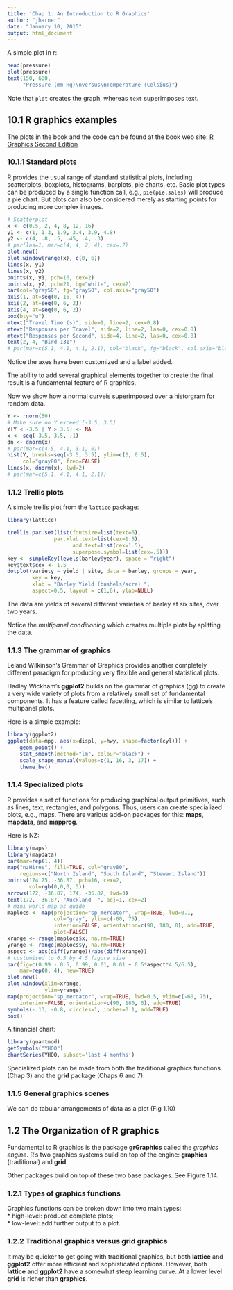```yaml
---
title: 'Chap 1: An Introduction to R Graphics'
author: "jharner"
date: "January 10, 2015"
output: html_document
---
```


A simple plot in r:
```r
head(pressure)
plot(pressure)
text(150, 600, 
     "Pressure (mm Hg)\nversus\nTemperature (Celsius)")
```

Note that `plot` creates the graph, whereas `text` superimposes text.

## 10.1 R graphics examples

The plots in the book and the code can be found at the book web site:
[R Graphics Second Edition](https://www.stat.auckland.ac.nz/~paul/RG2e/)

### 10.1.1 Standard plots

R provides the usual range of standard statistical plots, including
scatterplots, boxplots, histograms, barplots, pie charts, etc. Basic
plot types can be produced by a single function call, e.g.,
`pie(pie.sales)` will produce a pie chart. But plots can also be
considered merely as starting points for producing more complex
images. 

```r
# Scatterplot
x <- c(0.5, 2, 4, 8, 12, 16)
y1 <- c(1, 1.3, 1.9, 3.4, 3.9, 4.8)
y2 <- c(4, .8, .5, .45, .4, .3)
# par(las=1, mar=c(4, 4, 2, 4), cex=.7)
plot.new()
plot.window(range(x), c(0, 6))
lines(x, y1)
lines(x, y2)
points(x, y1, pch=16, cex=2)
points(x, y2, pch=21, bg="white", cex=2)
par(col="gray50", fg="gray50", col.axis="gray50")
axis(1, at=seq(0, 16, 4))
axis(2, at=seq(0, 6, 2))
axis(4, at=seq(0, 6, 2))
box(bty="u")
mtext("Travel Time (s)", side=1, line=2, cex=0.8)
mtext("Responses per Travel", side=2, line=2, las=0, cex=0.8)
mtext("Responses per Second", side=4, line=2, las=0, cex=0.8)
text(2, 4, "Bird 131")
# par(mar=c(5.1, 4.1, 4.1, 2.1), col="black", fg="black", col.axis="black")
```

Notice the axes have been customized and a label added.

The ability to add several graphical elements together to create the
final result is a fundamental feature of R graphics.  

Now we show how a normal curveis superimposed over a historgram for
random data. 
```r
Y <- rnorm(50)
# Make sure no Y exceed [-3.5, 3.5]
Y[Y < -3.5 | Y > 3.5] <- NA
x <- seq(-3.5, 3.5, .1)
dn <- dnorm(x)
# par(mar=c(4.5, 4.1, 3.1, 0))
hist(Y, breaks=seq(-3.5, 3.5), ylim=c(0, 0.5), 
     col="gray80", freq=FALSE)
lines(x, dnorm(x), lwd=2)
# par(mar=c(5.1, 4.1, 4.1, 2.1))
```

### 1.1.2 Trellis plots

A simple trellis plot from the `lattice` package:
```r
library(lattice)

trellis.par.set(list(fontsize=list(text=6),
               par.xlab.text=list(cex=1.5),
                     add.text=list(cex=1.5),
                     superpose.symbol=list(cex=.5)))
key <- simpleKey(levels(barley$year), space = "right")
key$text$cex <- 1.5
dotplot(variety ~ yield | site, data = barley, groups = year,
        key = key,
        xlab = "Barley Yield (bushels/acre) ",
        aspect=0.5, layout = c(1,6), ylab=NULL)
```   
The data are yields of several different varieties of barley at six
sites, over two years. 

Notice the *multipanel conditioning* which creates multiple plots by
splitting the data. 

### 1.1.3 The grammar of graphics

Leland Wilkinson’s Grammar of Graphics provides another completely
different paradigm for producing very flexible and general statistical
plots. 

Hadley Wickham's **ggplot2** builds on the grammar of graphics (gg) to
create a very wide variety of plots from a relatively small set of
fundamental components. It has a feature called facetting, which is
similar to lattice’s multipanel plots. 

Here is a simple example:
```r
library(ggplot2)
ggplot(data=mpg, aes(x=displ, y=hwy, shape=factor(cyl))) + 
    geom_point() +
    stat_smooth(method="lm", colour="black") +
    scale_shape_manual(values=c(1, 16, 3, 17)) + 
    theme_bw() 
```

### 1.1.4 Specialized plots

R provides a set of functions for producing graphical output
primitives, such as lines, text, rectangles, and polygons. Thus, users
can create specialized plots, e.g., maps. There are various add-on
packages for this: **maps**, **mapdata**, and **mapprog**. 

Here is NZ:
```r
library(maps)
library(mapdata)
par(mar=rep(1, 4))
map("nzHires", fill=TRUE, col="gray80",
    regions=c("North Island", "South Island", "Stewart Island"))
points(174.75, -36.87, pch=16, cex=2,
       col=rgb(0,0,0,.5))
arrows(172, -36.87, 174, -36.87, lwd=3)
text(172, -36.87, "Auckland  ", adj=1, cex=2)
# mini world map as guide
maplocs <- map(projection="sp_mercator", wrap=TRUE, lwd=0.1, 
               col="gray", ylim=c(-60, 75),
               interior=FALSE, orientation=c(90, 180, 0), add=TRUE,
               plot=FALSE)
xrange <- range(maplocs$x, na.rm=TRUE)
yrange <- range(maplocs$y, na.rm=TRUE)
aspect <- abs(diff(yrange))/abs(diff(xrange))
# customised to 6.5 by 4.5 figure size
par(fig=c(0.99 - 0.5, 0.99, 0.01, 0.01 + 0.5*aspect*4.5/6.5), 
    mar=rep(0, 4), new=TRUE)
plot.new()
plot.window(xlim=xrange,
            ylim=yrange)
map(projection="sp_mercator", wrap=TRUE, lwd=0.5, ylim=c(-60, 75),
    interior=FALSE, orientation=c(90, 180, 0), add=TRUE)
symbols(-.13, -0.8, circles=1, inches=0.1, add=TRUE)
box()
```

A financial chart:
```r
library(quantmod)
getSymbols("YHOO")
chartSeries(YHOO, subset='last 4 months')
```

Specialized plots can be made from both the traditional graphics
functions (Chap 3) and the **grid** package (Chaps 6 and 7). 

### 1.1.5 General graphics scenes

We can do tabular arrangements of data as a plot (Fig 1.10) 

## 1.2 The Organization of R graphics

Fundamental to R graphics is the package **grGraphics** called the
*graphics engine*. R's two graphics systems build on top of the
engine: **graphics** (traditional) and **grid**. 

Other packages build on top of these two base packages. See Figure 1.14.

### 1.2.1 Types of graphics functions

Graphics functions can be broken down into two main types:  
* high-level: produce complete plots;  
* low-level: add further output to a plot.

### 1.2.2 Traditional graphics versus grid graphics

It may be quicker to get going with traditional graphics, but both
**lattice** and **ggplot2** offer more efficient and sophisticated
options. However, both **lattice** and **ggplot2** have a somewhat
steep learning curve. At a lower level **grid** is richer than
**graphics**. 

